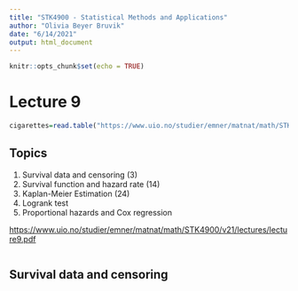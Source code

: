 ```yaml
---
title: "STK4900 - Statistical Methods and Applications"
author: "Olivia Beyer Bruvik"
date: "6/14/2021"
output: html_document
---
```


```r
knitr::opts_chunk$set(echo = TRUE)
```

# Lecture 9  {.tabset}

```r
cigarettes=read.table("https://www.uio.no/studier/emner/matnat/math/STK4900/data/sigarett.txt", header=T)
```

## Topics
1. Survival data and censoring (3)
1. Survival function and hazard rate (14)
1. Kaplan-Meier Estimation (24)
1. Logrank test
1. Proportional hazards and Cox regression

<https://www.uio.no/studier/emner/matnat/math/STK4900/v21/lectures/lecture9.pdf>

```r

```

## Survival data and censoring

